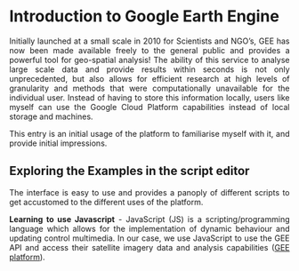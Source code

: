 <div style="text-align: justify">

# Introduction to Google Earth Engine {.unnumbered}

Initially launched at a small scale in 2010 for Scientists and NGO's, GEE has now been made available freely to the general public and provides a powerful tool for geo-spatial analysis! The ability of this service to analyse large scale data and provide results within seconds is not only unprecedented, but also allows for efficient research at high levels of granularity and methods that were computationally unavailable for the individual user. Instead of having to store this information locally, users like myself can use the Google Cloud Platform capabilities instead of local storage and machines.

This entry is an initial usage of the platform to familiarise myself with it, and provide initial impressions.

## Exploring the Examples in the script editor

The interface is easy to use and provides a panoply of different scripts to get accustomed to the different uses of the platform.

**Learning to use Javascript** - JavaScript (JS) is a scripting/programming language which allows for the implementation of dynamic behaviour and updating control multimedia. In our case, we use JavaScript to use the GEE API and access their satellite imagery data and analysis capabilities ([GEE platform](https://earthengine.google.com/platform/)).
